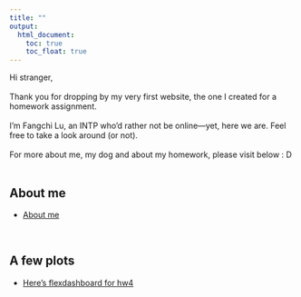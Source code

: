 ```yaml
---
title: ""
output: 
  html_document:
    toc: true
    toc_float: true
---
```



Hi stranger,
\
\
Thank you for dropping by my very first website, the one I created for a homework assignment.
\
\
I’m Fangchi Lu, an INTP who’d rather not be online—yet, here we are. Feel free to take a look around (or not).
\
\
For more about me, my dog and about my homework, please visit below : D
\
\

## About me

- [About me](about.html)

\

## A few plots

- [Here's flexdashboard for hw4](dashboard.html)
